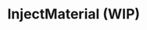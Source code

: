 
# InjectMaterial (WIP)

<SourceCode
  href="https://github.com/bytedance/flowgram.ai/tree/main/packages/materials/form-materials/src/shared/inject-material"
/>
